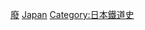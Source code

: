 {{Commonscat|Disused train stations in Japan}}

[[Category:日本鐵路車站|廢]]
[[Category:各國鐵路廢站|Japan]]
[[Category:日本鐵道史|Category:日本鐵道史]]